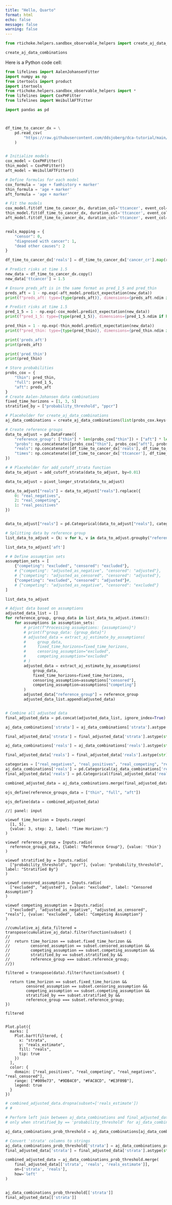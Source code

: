 ```yaml
---
title: "Hello, Quarto"
format: html
echo: false
message: false
warning: false
---
```



```python

from rtichoke.helpers.sandbox_observable_helpers import create_aj_data_combinations

create_aj_data_combinations
```


Here is a Python code cell:

```python
from lifelines import AalenJohansenFitter
import numpy as np
from itertools import product
import itertools
from rtichoke.helpers.sandbox_observable_helpers import *
from lifelines import CoxPHFitter
from lifelines import WeibullAFTFitter

import pandas as pd



df_time_to_cancer_dx = \
    pd.read_csv(
        "https://raw.githubusercontent.com/ddsjoberg/dca-tutorial/main/data/df_time_to_cancer_dx.csv"
    )


# Initialize models
cox_model = CoxPHFitter()
thin_model = CoxPHFitter()
aft_model = WeibullAFTFitter()

# Define formulas for each model
cox_formula = 'age + famhistory + marker'
thin_formula = 'age + marker'
aft_formula = 'age + marker'

# Fit the models
cox_model.fit(df_time_to_cancer_dx, duration_col='ttcancer', event_col='cancer', formula=cox_formula)
thin_model.fit(df_time_to_cancer_dx, duration_col='ttcancer', event_col='cancer', formula=thin_formula)
aft_model.fit(df_time_to_cancer_dx, duration_col='ttcancer', event_col='cancer', formula=aft_formula)


reals_mapping = {
    "censor": 0,
    "diagnosed with cancer": 1,
    "dead other causes": 2
}

df_time_to_cancer_dx['reals'] = df_time_to_cancer_dx['cancer_cr'].map(reals_mapping)

# Predict risks at time 1.5
new_data = df_time_to_cancer_dx.copy()
new_data['ttcancer'] = 1.5

# Ensure preds_aft is in the same format as pred_1_5 and pred_thin
preds_aft = 1 - np.exp(-aft_model.predict_expectation(new_data))
print(f"preds_aft: type={type(preds_aft)}, dimensions={preds_aft.ndim if hasattr(preds_aft, 'ndim') else 'N/A'}")

# Predict risks at time 1.5
pred_1_5 = 1 - np.exp(-cox_model.predict_expectation(new_data))
print(f"pred_1_5: type={type(pred_1_5)}, dimensions={pred_1_5.ndim if hasattr(pred_1_5, 'ndim') else 'N/A'}")

pred_thin = 1 - np.exp(-thin_model.predict_expectation(new_data))
print(f"pred_thin: type={type(pred_thin)}, dimensions={pred_thin.ndim if hasattr(pred_thin, 'ndim') else 'N/A'}")

print('preds_aft')
print(preds_aft)

print('pred_thin')
print(pred_thin)

```


```python
# Store probabilities
probs_cox = {
    "thin": pred_thin,
    "full": pred_1_5,
    "aft": preds_aft
}
# Create Aalen-Johansen data combinations
fixed_time_horizons = [1, 3, 5]
stratified_by = ["probability_threshold", "ppcr"]

# Placeholder for create_aj_data_combinations
aj_data_combinations = create_aj_data_combinations(list(probs_cox.keys()), fixed_time_horizons, stratified_by, 0.01)

```



```python
# Create reference groups
data_to_adjust = pd.DataFrame({
    "reference_group": ["thin"] * len(probs_cox["thin"]) + ["aft"] * len(probs_cox["thin"]) + ["full"] * len(probs_cox["thin"]),
    "probs": np.concatenate([probs_cox["thin"], probs_cox["aft"], probs_cox["full"]]),
    "reals": np.concatenate([df_time_to_cancer_dx['reals'], df_time_to_cancer_dx['reals'], df_time_to_cancer_dx['reals']]),
    "times": np.concatenate([df_time_to_cancer_dx['ttcancer'], df_time_to_cancer_dx['ttcancer'], df_time_to_cancer_dx['ttcancer']])
})

# # Placeholder for add_cutoff_strata function
data_to_adjust = add_cutoff_strata(data_to_adjust, by=0.01)

```



```python
data_to_adjust = pivot_longer_strata(data_to_adjust)

data_to_adjust["reals"] = data_to_adjust["reals"].replace({
    0: "real_negatives",
    2: "real_competing",
    1: "real_positives"
})


data_to_adjust["reals"] = pd.Categorical(data_to_adjust["reals"], categories=["real_negatives", "real_competing", "real_positives"], ordered=True)

# Splitting data by reference group
list_data_to_adjust = {k: v for k, v in data_to_adjust.groupby("reference_group")}

list_data_to_adjust['aft']

# # Define assumption sets
assumption_sets = [
    {"competing": "excluded", "censored": "excluded"},
    # {"competing": "adjusted_as_negative", "censored": "adjusted"},
    # {"competing": "adjusted_as_censored", "censored": "adjusted"},
    {"competing": "excluded", "censored": "adjusted"}#,
    # {"competing": "adjusted_as_negative", "censored": "excluded"}
]

```


```python

list_data_to_adjust

# Adjust data based on assumptions
adjusted_data_list = []
for reference_group, group_data in list_data_to_adjust.items():
    for assumptions in assumption_sets:
        # print(f"Processing assumptions: {assumptions}")
        # print(f"group_data: {group_data}")
        # adjusted_data = extract_aj_estimate_by_assumptions(
        #     group_data,
        #     fixed_time_horizons=fixed_time_horizons,
        #     censoring_assumption="excluded",
        #     competing_assumption="excluded"
        # )
        adjusted_data = extract_aj_estimate_by_assumptions(
            group_data,
            fixed_time_horizons=fixed_time_horizons,
            censoring_assumption=assumptions["censored"],
            competing_assumption=assumptions["competing"]
        )
        adjusted_data["reference_group"] = reference_group
        adjusted_data_list.append(adjusted_data)


# Combine all adjusted data
final_adjusted_data = pd.concat(adjusted_data_list, ignore_index=True)

aj_data_combinations['strata'] = aj_data_combinations['strata'].astype(str)

final_adjusted_data['strata'] = final_adjusted_data['strata'].astype(str)

aj_data_combinations['reals'] = aj_data_combinations['reals'].astype(str)

final_adjusted_data['reals'] = final_adjusted_data['reals'].astype(str)

categories = ["real_negatives", "real_positives", "real_competing", "real_censored"]
aj_data_combinations['reals'] = pd.Categorical(aj_data_combinations['reals'], categories=categories, ordered=True)
final_adjusted_data['reals'] = pd.Categorical(final_adjusted_data['reals'], categories=categories, ordered=True)

combined_adjusted_data = aj_data_combinations.merge(final_adjusted_data, on=["reference_group", "fixed_time_horizon", "censoring_assumption", "competing_assumption", "reals", "strata"], how='left')

```

```python

ojs_define(reference_groups_data = ["thin", "full", "aft"])

ojs_define(data = combined_adjusted_data)

```

```ojs

//| panel: input

viewof time_horizon = Inputs.range(
  [1, 5], 
  {value: 3, step: 2, label: "Time Horizon:"}
)

viewof reference_group = Inputs.radio(
  reference_groups_data, {label: "Reference Group"}, {value: 'thin'}
)

viewof stratified_by = Inputs.radio(
  ["probability_threshold", "ppcr"], {value: "probability_threshold", label: "Stratified By"}
)

viewof censored_assumption = Inputs.radio(
  ["excluded", "adjusted"], {value: "excluded", label: "Censored Assumption"}
)

viewof competing_assumption = Inputs.radio(
  ["excluded", "adjusted_as_negative", "adjusted_as_censored", "reals"], {value: "excluded", label: "Competing Assumption"}
)

```

```ojs

//cumulative_aj_data_filtered = transpose(cumulative_aj_data).filter(function(subset) {
//
//  return time_horizon == subset.fixed_time_horizon &&
//         censored_assumption == subset.censored_assumption &&
//         competing_assumption == subset.competing_assumption &&
//         stratified_by == subset.stratified_by && 
//         reference_group === subset.reference_group;
//})

filtered = transpose(data).filter(function(subset) {

  return time_horizon == subset.fixed_time_horizon &&
         censored_assumption == subset.censoring_assumption &&
         competing_assumption == subset.competing_assumption &&
         stratified_by === subset.stratified_by && 
         reference_group === subset.reference_group;
})

filtered


```

```ojs

  
Plot.plot({
  marks: [
    Plot.barY(filtered, { 
      x: "strata", 
      y: "reals_estimate", 
      fill: "reals", 
      tip: true 
    })
  ],
  color: {
    domain: ["real_positives", "real_competing", "real_negatives", "real_censored"], 
    range: ["#009e73", "#9DB4C0", "#FAC8CD", "#E3F09B"],
    legend: true
  }
})

``` 

```python

# combined_adjusted_data.dropna(subset=['reals_estimate'])
# # 

# Perform left join between aj_data_combinations and final_adjusted_data on 'strata' and 'reals_estimate'
# only when stratified_by == 'probability_threshold' for aj_data_combinations

aj_data_combinations_prob_threshold = aj_data_combinations[aj_data_combinations['stratified_by'] == 'probability_threshold']

# Convert 'strata' columns to strings
aj_data_combinations_prob_threshold['strata'] = aj_data_combinations_prob_threshold['strata'].astype(str)
final_adjusted_data['strata'] = final_adjusted_data['strata'].astype(str)

combined_adjusted_data = aj_data_combinations_prob_threshold.merge(
    final_adjusted_data[['strata', 'reals', 'reals_estimate']],
    on=['strata', 'reals'],
    how='left'
)


aj_data_combinations_prob_threshold[['strata']]
final_adjusted_data[['strata']]
```